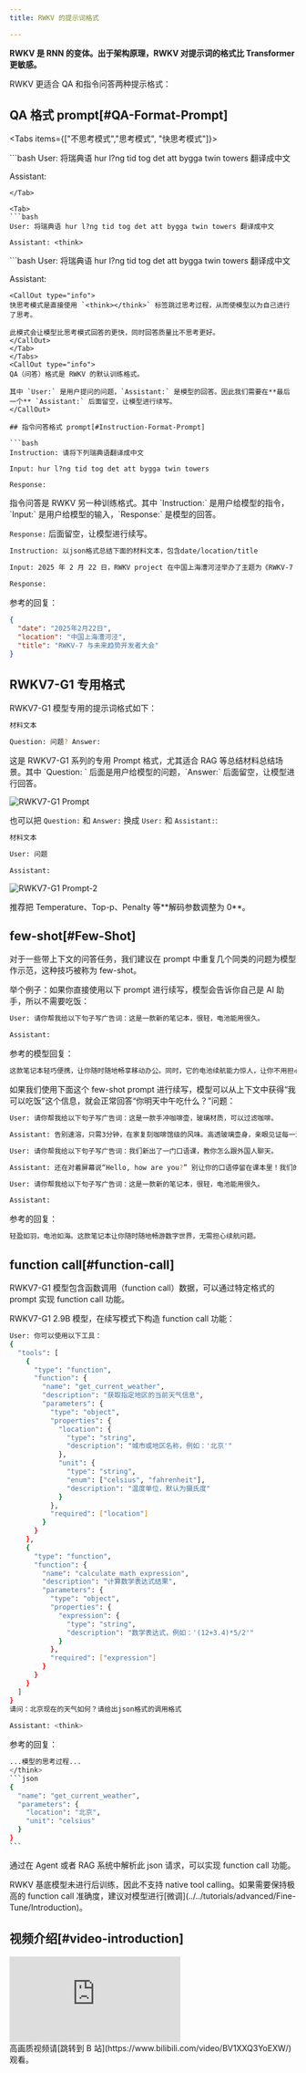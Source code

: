 ```yaml
---
title: RWKV 的提示词格式

---
```



**RWKV 是 RNN 的变体。出于架构原理，RWKV 对提示词的格式比 Transformer 更敏感。**

RWKV 更适合 QA 和指令问答两种提示格式：

## QA 格式 prompt[#QA-Format-Prompt]

<Tabs items={["不思考模式","思考模式", "快思考模式"]}>

<Tab>
```bash
User: 将瑞典语 hur l?ng tid tog det att bygga twin towers 翻译成中文

Assistant:
```
</Tab>

<Tab>
```bash
User: 将瑞典语 hur l?ng tid tog det att bygga twin towers 翻译成中文

Assistant: <think>
```
</Tab>
<Tab>
```bash
User: 将瑞典语 hur l?ng tid tog det att bygga twin towers 翻译成中文

Assistant: <think></think>
```
<CallOut type="info">
快思考模式是直接使用 `<think></think>` 标签跳过思考过程，从而使模型以为自己进行了思考。

此模式会让模型比思考模式回答的更快，同时回答质量比不思考更好。
</CallOut>
</Tab>
</Tabs>
<CallOut type="info">
QA（问答）格式是 RWKV 的默认训练格式。

其中 `User:` 是用户提问的问题，`Assistant:` 是模型的回答。因此我们需要在**最后一个** `Assistant:` 后面留空，让模型进行续写。
</CallOut>

## 指令问答格式 prompt[#Instruction-Format-Prompt]

```bash
Instruction: 请将下列瑞典语翻译成中文

Input: hur l?ng tid tog det att bygga twin towers

Response:
```
<CallOut type="info">
指令问答是 RWKV 另一种训练格式。其中 `Instruction:` 是用户给模型的指令，`Input:` 是用户给模型的输入，`Response:` 是模型的回答。

`Response:` 后面留空，让模型进行续写。
</CallOut>

```bash
Instruction: 以json格式总结下面的材料文本，包含date/location/title

Input: 2025 年 2 月 22 日，RWKV project 在中国上海漕河泾举办了主题为《RWKV-7 与未来趋势》的开发者大会。来自全国各地的开发者、行业专家和技术创新者齐聚一堂 —— 从知名高校实验室到前沿创业团队，现场涌动的创新能量印证了 RWKV-7 的优秀性能和深远意义。

Response:
```

参考的回复：
```json
{
  "date": "2025年2月22日",
  "location": "中国上海漕河泾",
  "title": "RWKV-7 与未来趋势开发者大会"
}
```

## RWKV7-G1 专用格式

RWKV7-G1 模型专用的提示词格式如下：

```bash
材料文本

Question: 问题? Answer:
```
<CallOut type="info">
这是 RWKV7-G1 系列的专用 Prompt 格式，尤其适合 RAG 等总结材料总结场景。其中 `Question: ` 后面是用户给模型的问题，`Answer:` 后面留空，让模型进行回答。
</CallOut>

![RWKV7-G1 Prompt](../../docs/RWKV-Prompts/imgs/rwkv-g1-rag-prompt.png)

也可以把 `Question:` 和 `Answer:` 换成 `User:` 和 `Assistant:`:

```bash
材料文本

User: 问题

Assistant:
```

![RWKV7-G1 Prompt-2](../../docs/RWKV-Prompts/imgs/rwkv-g1-rag-prompt-user-assistant.png)

<CallOut type="info">
推荐把 Temperature、Top-p、Penalty 等**解码参数调整为 0**。
</CallOut>

## few-shot[#Few-Shot]

<CallOut type="info">
对于一些带上下文的问答任务，我们建议在 prompt 中重复几个同类的问题为模型作示范，这种技巧被称为 few-shot。
</CallOut>

举个例子：如果你直接使用以下 prompt 进行续写，模型会告诉你自己是 AI 助手，所以不需要吃饭：

```bash
User: 请你帮我给以下句子写广告词：这是一款新的笔记本，很轻，电池能用很久。

Assistant: 
```
参考的模型回复：
```bash
这款笔记本轻巧便携，让你随时随地畅享移动办公。同时，它的电池续航能力惊人，让你不用担心频繁充电的烦恼。无论是学习、工作还是娱乐，这款笔记本都能满足你的需求。快来体验它吧！
```
如果我们使用下面这个 few-shot prompt 进行续写，模型可以从上下文中获得“我可以吃饭”这个信息，就会正常回答“你明天中午吃什么？”问题：

```bash
User: 请你帮我给以下句子写广告词：这是一款手冲咖啡壶，玻璃材质，可以过滤咖啡。

Assistant: 告别速溶，只需3分钟，在家复刻咖啡馆级的风味。高透玻璃壶身，亲眼见证每一滴香醇的萃取。用一个清晨的仪式感，唤醒一整天的活力。

User: 请你帮我给以下句子写广告词：我们新出了一门口语课，教你怎么跟外国人聊天。

Assistant: 还在对着屏幕说“Hello, how are you?” 别让你的口语停留在课本里！我们的课程带你走进真实对话场景，从点餐到侃大山，让你自信开口，像本地人一样聊天！

User: 请你帮我给以下句子写广告词：这是一款新的笔记本，很轻，电池能用很久。

Assistant: 

```
参考的回复：
```bash
轻盈如羽，电池如海。这款笔记本让你随时随地畅游数字世界，无需担心续航问题。
```

## function call[#function-call]

<CallOut type="info">
RWKV7-G1 模型包含函数调用（function call）数据，可以通过特定格式的 prompt 实现 function call 功能。
</CallOut>

RWKV7-G1 2.9B 模型，在续写模式下构造 function call 功能：

```bash
User: 你可以使用以下工具：
{
  "tools": [
    {
      "type": "function",
      "function": {
        "name": "get_current_weather",
        "description": "获取指定地区的当前天气信息",
        "parameters": {
          "type": "object",
          "properties": {
            "location": {
              "type": "string",
              "description": "城市或地区名称，例如：'北京'"
            },
            "unit": {
              "type": "string",
              "enum": ["celsius", "fahrenheit"],
              "description": "温度单位，默认为摄氏度"
            }
          },
          "required": ["location"]
        }
      }
    },
    {
      "type": "function",
      "function": {
        "name": "calculate_math_expression",
        "description": "计算数学表达式结果",
        "parameters": {
          "type": "object",
          "properties": {
            "expression": {
              "type": "string",
              "description": "数学表达式，例如：'(12+3.4)*5/2'"
            }
          },
          "required": ["expression"]
        }
      }
    }
  ]
}
请问：北京现在的天气如何？请给出json格式的调用格式
 
Assistant: <think>
```
参考的回复：
````bash
...模型的思考过程...
</think>
```json
{
  "name": "get_current_weather",
  "parameters": {
    "location": "北京",
    "unit": "celsius"
  }
}
```
````

通过在 Agent 或者 RAG 系统中解析此 json 请求，可以实现 function call 功能。

<CallOut type="warning">
RWKV 基底模型未进行后训练，因此不支持 native tool calling。如果需要保持极高的 function call 准确度，建议对模型进行[微调](../../tutorials/advanced/Fine-Tune/Introduction)。
</CallOut>

## 视频介绍[#video-introduction]

<div className="iframe-container">
 <iframe 
 src="https://player.bilibili.com/player.html?isOutside=true&aid=114159593195042&bvid=BV1XXQ3YoEXW&cid=28857797453&poster=1&p=0&high_quality=1&autoplay=0"
 scrolling="no"
 frameBorder="0"
 allowFullScreen={true}
 sandbox="allow-top-navigation allow-same-origin allow-forms allow-scripts"
>
</iframe>
</div>
<CallOut type="info">
高画质视频请[跳转到 B 站](https://www.bilibili.com/video/BV1XXQ3YoEXW/)观看。
</CallOut>

